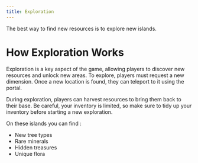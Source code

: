 ```yaml
---
title: Exploration
---
```


The best way to find new resources is to explore new islands.

# How Exploration Works

Exploration is a key aspect of the game, allowing players to discover new resources and unlock new areas. To explore, players must request a new dimension. Once a new location is found, they can teleport to it using the portal.

During exploration, players can harvest resources to bring them back to their base. Be careful, your inventory is limited, so make sure to tidy up your inventory before starting a new exploration.

On these islands you can find :
- New tree types
- Rare minerals
- Hidden treasures
- Unique flora
